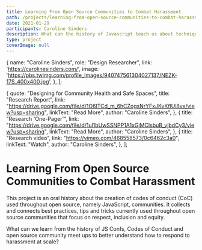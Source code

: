 ```yaml
---
title: Learning From Open Source Communities to Combat Harassment
path: /projects/learning-from-open-source-communities-to-combat-harassment
date: 2021-01-29
participants: Caroline Sinders
description: What can the history of Javascript teach us about techniques to mitigate harassment (a barrier to diversity and a threat to the sustainability of digital infrastructure projects) in open source communities?
type: project
coverImage: null
---
```


  {
    name: "Caroline Sinders",
    role: "Design Researcher",
    link: 'https://carolinesinders.com/',
    image: 'https://pbs.twimg.com/profile_images/940747561304027137/NEZK-17S_400x400.jpg',
  },
];

  {
    quote: "Designing for Community Health and Safe Spaces",
    title: "Research Report",
    link: "https://drive.google.com/file/d/1O6ITCd_m_6hCZogsNrYFxJKvKflUl8vx/view?usp=sharing",
    linkText: "Read More",
    author: "Caroline Sinders",
  },
  {
    title: "Research 'One-Pager'",
    link: "https://drive.google.com/file/d/1ul1bUwSSNPP1A1xGjMCIsbuB_vjbdCy3/view?usp=sharing",
    linkText: "Read More",
    author: "Caroline Sinders",
  },
  {
    title: "Research video",
    link: "https://vimeo.com/468558573/0c6462c3a0",
    linkText: "Watch",
    author: "Caroline Sinders",
  },
];

# Learning From Open Source Communities to Combat Harassment

This project is an oral history about the creation of codes of conduct (CoC) used throughout open source, namely JavaScript, communities. It collects and connects best practices, tips and tricks currently used throughout open source communities that focus on respect, inclusion and equity.

What can we learn from the history of JS Confs, Codes of Conduct and open source community meet ups to better understand how to respond to harassment at scale?
